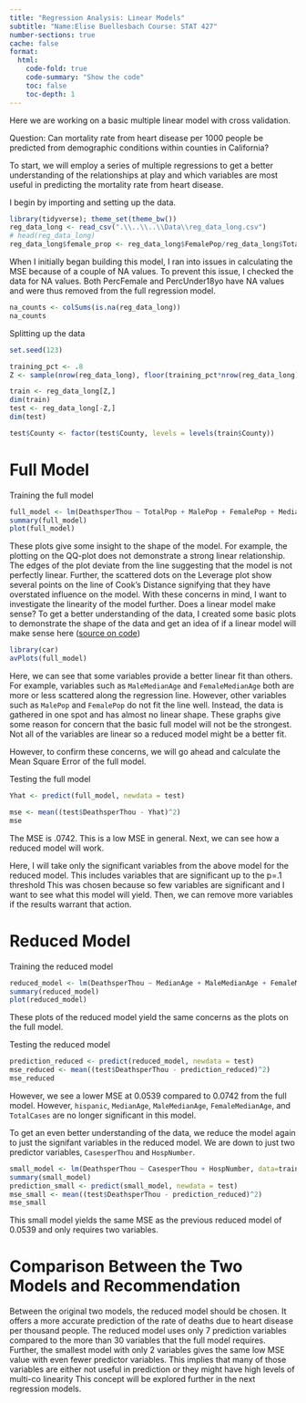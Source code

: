```yaml
---
title: "Regression Analysis: Linear Models"
subtitle: "Name:Elise Buellesbach Course: STAT 427"
number-sections: true
cache: false
format:
  html:
    code-fold: true
    code-summary: "Show the code"
    toc: false
    toc-depth: 1
---
```


Here we are working on a basic multiple linear model with cross validation.

Question: Can mortality rate from heart disease per 1000 people be predicted from demographic conditions within counties in California?

To start, we will employ a series of multiple regressions to get a better understanding of the relationships at play and which variables are most useful in predicting the mortality rate from heart disease.

I begin by importing and setting up the data.

```r
library(tidyverse); theme_set(theme_bw())
reg_data_long <- read_csv(".\\..\\..\\Data\\reg_data_long.csv")
# head(reg_data_long)
reg_data_long$female_prop <- reg_data_long$FemalePop/reg_data_long$TotalPop

```

When I initially began building this model, I ran into issues in calculating the MSE because of a couple of NA values. To prevent this issue, I checked the data for NA values. Both PercFemale and PercUnder18yo have NA values and were thus removed from the full regression model.

```r
na_counts <- colSums(is.na(reg_data_long))
na_counts

```

Splitting up the data

```r
set.seed(123)

training_pct <- .8
Z <- sample(nrow(reg_data_long), floor(training_pct*nrow(reg_data_long)))

train <- reg_data_long[Z,]
dim(train)
test <- reg_data_long[-Z,]
dim(test)

test$County <- factor(test$County, levels = levels(train$County))

```

# Full Model 

Training the full model

```r
full_model <- lm(DeathsperThou ~ TotalPop + MalePop + FemalePop + MedianAge + MaleMedianAge + FemaleMedianAge + Under5yoPop + Under18yoPop + Pop21andOlder + Pop55andOlder + Pop60andOlder + Pop65andOlder + num_desig + amer_indian + black + hispanic + asian + multi_race + pac_island + white + poverty + labor_force + unemployed + median_income + TotalDeaths + TotalCases + prop_hpsa + nonwhite_prop + Rating + Deaths + unempl_prop + poverty_prop + prop55older + Cases + HospNumber + CasesperThou + female_prop , data = train)
summary(full_model)
plot(full_model)
```
These plots give some insight to the shape of the model. For example, the plotting on the QQ-plot does not demonstrate a strong linear relationship. The edges of the plot deviate from the line suggesting that the model is not perfectly linear. Further, the scattered dots on the Leverage plot show several points on the line of Cook's Distance signifying that they have overstated influence on the model. With these concerns in mind, I want to investigate the linearity of the model further. Does a linear model make sense? To get a better understanding of the data, I created some basic plots to demonstrate the shape of the data and get an idea of if a linear model will make sense here ([source on code](https://www.statology.org/plot-multiple-linear-regression-in-r/))

```r
library(car)
avPlots(full_model)

```
Here, we can see that some variables provide a better linear fit than others. For example, variables such as `MaleMedianAge` and `FemaleMedianAge` both are more or less scattered along the regression line. However, other variables such as `MalePop` and `FemalePop` do not fit the line well. Instead, the data is gathered in one spot and has almost no linear shape. These graphs give some reason for concern that the basic full model will not be the strongest. Not all of the variables are linear so a reduced model might be a better fit. 

However, to confirm these concerns, we will go ahead and calculate the Mean Square Error of the full model. 

Testing the full model
```r
Yhat <- predict(full_model, newdata = test)

mse <- mean((test$DeathsperThou - Yhat)^2)
mse
```
The MSE is .0742. This is a low MSE in general. Next, we can see how a reduced model will work. 

Here, I will take only the significant variables from the above model for the reduced model. This includes variables that are significant up to the p=.1 threshold This was chosen because so few variables are significant and I want to see what this model will yield. Then, we can remove more variables if the results warrant that action.

# Reduced Model 

Training the reduced model

```r
reduced_model <- lm(DeathsperThou ~ MedianAge + MaleMedianAge + FemaleMedianAge + hispanic + CasesperThou + TotalCases + HospNumber, data = train)
summary(reduced_model)
plot(reduced_model)
```

These plots of the reduced model yield the same concerns as the plots on the full model. 

Testing the reduced model

```r
prediction_reduced <- predict(reduced_model, newdata = test)
mse_reduced <- mean((test$DeathsperThou - prediction_reduced)^2)
mse_reduced
```

However, we see a lower MSE at  0.0539 compared to 0.0742 from the full model. However, `hispanic`, `MedianAge`, `MaleMedianAge`, `FemaleMedianAge`, and `TotalCases` are no longer significant in this model. 

To get an even better understanding of the data, we reduce the model again to just the signifant variables in the reduced model. We are down to just two predictor variables, `CasesperThou` and `HospNumber`. 

```r
small_model <- lm(DeathsperThou ~ CasesperThou + HospNumber, data=train)
summary(small_model)
prediction_small <- predict(small_model, newdata = test)
mse_small <- mean((test$DeathsperThou - prediction_reduced)^2)
mse_small
```

This small model yields the same MSE as the previous reduced model of 0.0539 and only requires two variables. 

# Comparison Between the Two Models and Recommendation

Between the original two models, the reduced model should be chosen. It offers a more accurate prediction of the rate of deaths due to heart disease per thousand people. The reduced model uses only 7 prediction variables compared to the more than 30 variables that the full model requires. Further, the smallest model with only 2 variables gives the same low MSE value with even fewer predictor variables. This implies that many of those variables are either not useful in prediction or they might have high levels of multi-co linearity This concept will be explored further in the next regression models. 

